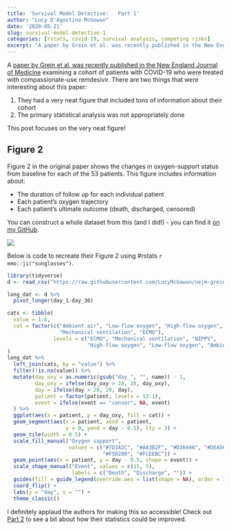 ```yaml
---
title: 'Survival Model Detective:   Part 1'
author: "Lucy D'Agostino McGowan"
date: '2020-05-21'
slug: survival-model-detective-1
categories: [rstats, covid-19, survival analysis, competing risks]
excerpt: "A paper by Grein et al. was recently published in the New England Journal of Medicine examining a cohort of patients with COVID-19 who were treated with compassionate-use remdesivir. This paper had a very cool figure - here's how to recreate it in R!"
---
```


A [paper by Grein et al. was recently published in the New England Journal of Medicine](https://www.nejm.org/doi/full/10.1056/NEJMoa2007016) examining a cohort of patients with COVID-19 who were treated with compassionate-use remdesivir. There are two things that were interesting about this paper:

1. They had a very neat figure that included tons of information about their cohort
2. The primary statistical analysis was not appropriately done

This post focuses on the very neat figure! 

## Figure 2

Figure 2 in the original paper shows the changes in oxygen-support status from baseline for each of the 53 patients. This figure includes information about:

* The duration of follow up for each individual patient
* Each patient's oxygen trajectory
* Each patient's ultimate outcome (death, discharged, censored)

You can construct a whole dataset from this (and I did!) - you can find it [on my GitHub](https://github.com/LucyMcGowan/nejm-grein-reanalysis). 

<img src = "../../media/images/2020-05-21/fig2.png"></img>

Below is code to recreate their Figure 2 using #rstats `r emo::ji("sunglasses")`. 

```r
library(tidyverse)
d <- read_csv("https://raw.githubusercontent.com/LucyMcGowan/nejm-grein-reanalysis/master/data/data-fig-2.csv")
```

```r
long_dat <- d %>%
  pivot_longer(day_1:day_36)

cats <- tibble(
  value = 1:6,
  cat = factor(c("Ambient air", "Low-flow oxygen", "High-flow oxygen", "NIPPV", 
                 "Mechanical ventilation", "ECMO"),
               levels = c("ECMO", "Mechanical ventilation", "NIPPV", 
                          "High-flow oxygen", "Low-flow oxygen", "Ambient air"))
)
long_dat %>%
  left_join(cats, by = "value") %>%
  filter(!is.na(value)) %>%
  mutate(day_oxy = as.numeric(gsub("day_", "", name)) - 1,
         day_oxy = ifelse(day_oxy > 28, 28, day_oxy),
         day = ifelse(day > 28, 28, day),
         patient = factor(patient, levels = 53:1),
         event = ifelse(event == "censor", NA, event)
  ) %>%
  ggplot(aes(x = patient, y = day_oxy, fill = cat)) +
  geom_segment(aes(x = patient, xend = patient,
                   y = 0, yend = day - 0.5), lty = 3) +
  geom_tile(width = 0.5) + 
  scale_fill_manual("Oxygen support",
                    values = c("#7D3A2C", "#AA3B2F", "#D36446", "#DEA568", 
                               "#F5D280", "#FCEEBC")) +
  geom_point(aes(x = patient, y = day - 0.5, shape = event)) +
  scale_shape_manual("Event", values = c(15, 5),
                     labels = c("Death", "Discharge", "")) +
  guides(fill = guide_legend(override.aes = list(shape = NA), order = 1)) +
  coord_flip() +
  labs(y = "day", x = "") +
  theme_classic()
```

I definitely applaud the authors for making this so accessible! Check out [Part 2](https://livefreeordichotomize.com/2020/05/22/survival-model-detective-2/) to see a bit about how their statistics could be improved.

